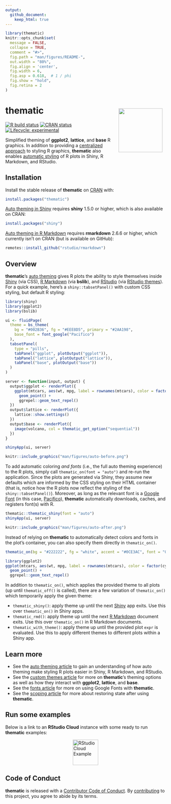 ```yaml
---
output: 
  github_document:
    keep_html: true
---
```


<!-- README.md is generated from README.Rmd. Please edit that file -->

```r
library(thematic)
knitr::opts_chunk$set(
  message = FALSE,
  collapse = TRUE,
  comment = "#>",
  fig.path = "man/figures/README-",
  out.width = "80%",
  fig.align = 'center',
  fig.width = 6,
  fig.asp = 0.618,  # 1 / phi
  fig.show = "hold",
  fig.retina = 2
)
```

# thematic <a href='https://rstudio.github.io/thematic/'><img src='man/figures/logo.png' align="right" height="138.5" style="margin:10px;" /></a>

<!-- badges: start -->
[![R build status](https://github.com/rstudio/thematic/workflows/R-CMD-check/badge.svg)](https://github.com/rstudio/thematic)
[![CRAN status](https://www.r-pkg.org/badges/version/thematic)](https://CRAN.R-project.org/package=thematic)
[![Lifecycle: experimental](https://img.shields.io/badge/lifecycle-experimental-orange.svg)](https://www.tidyverse.org/lifecycle/#experimental)
<!-- badges: end -->

Simplified theming of **ggplot2**, **lattice**, and **base** R graphics. In addition to providing a [centralized approach](https://rstudio.github.io/thematic/articles/custom.html) to styling R graphics, **thematic** also enables [automatic styling](https://rstudio.github.io/thematic/articles/auto.html) of R plots in Shiny, R Markdown, and RStudio.

## Installation

Install the stable release of **thematic** on [CRAN](https://CRAN.R-project.org) with:

``` r
install.packages("thematic")
```

[Auto theming in Shiny](https://rstudio.github.io/thematic/articles/auto.html#shiny) requires **shiny** 1.5.0 or higher, which is also available on CRAN:

```r
install.packages("shiny")
```

[Auto theming in R Markdown](https://rstudio.github.io/thematic/articles/auto.html#rmd) requires **rmarkdown** 2.6.6 or higher, which currently isn't on CRAN (but is available on GitHub):

```r
remotes::install_github("rstudio/rmarkdown")
```

## Overview

**thematic**'s [auto theming](https://rstudio.github.io/thematic/articles/auto.html) gives R plots the ability to style themselves inside [Shiny](https://rstudio.github.io/thematic/articles/auto.html#shiny) (via CSS), [R Markdown](https://rstudio.github.io/thematic/articles/auto.html#rmd) (via **bslib**), and [RStudio](https://rstudio.github.io/thematic/articles/auto.html#rstudio) (via [RStudio themes](https://support.rstudio.com/hc/en-us/articles/115011846747-Using-RStudio-Themes)). For a quick example, here's a `shiny::tabsetPanel()` with custom CSS styling, but default R styling: 


```r
library(shiny)
library(ggplot2)
library(bslib)

ui <- fluidPage(
  theme = bs_theme(
    bg = "#002B36", fg = "#EEE8D5", primary = "#2AA198", 
    base_font = font_google("Pacifico")
  ),
  tabsetPanel(
    type = "pills",
    tabPanel("ggplot", plotOutput("ggplot")),
    tabPanel("lattice", plotOutput("lattice")),
    tabPanel("base", plotOutput("base"))
  )
)

server <- function(input, output) {
  output$ggplot <- renderPlot({
    ggplot(mtcars, aes(wt, mpg, label = rownames(mtcars), color = factor(cyl))) +
      geom_point() +
      ggrepel::geom_text_repel()
  })
  output$lattice <- renderPlot({
    lattice::show.settings()
  })
  output$base <- renderPlot({
    image(volcano, col = thematic_get_option("sequential"))
  })
}

shinyApp(ui, server)
```


```r
knitr::include_graphics("man/figures/auto-before.png")
```

To add automatic coloring _and fonts_ (i.e., the full auto theming experience) to the R plots, simply call `thematic_on(font = "auto")` and re-run the application. Since the plots are generated via Shiny, they assume new defaults which are informed by the CSS styling on their HTML container (that is, notice how the R plots now reflect the styling of the `shiny::tabsetPanel()`). Moreover, as long as the relevant font is a [Google Font](https://fonts.google.com) (in this case, [Pacifico](https://fonts.google.com/specimen/Pacifico)), **thematic** automatically downloads, caches, and registers font(s) with R.

```r
thematic::thematic_shiny(font = "auto")
shinyApp(ui, server)
```

```r
knitr::include_graphics("man/figures/auto-after.png")
```

Instead of relying on **thematic** to automatically detect colors and fonts in the plot's container, you can also specify them directly in `thematic_on()`.

```r
thematic_on(bg = "#222222", fg = "white", accent = "#0CE3AC", font = "Oxanium")

library(ggplot2)
ggplot(mtcars, aes(wt, mpg, label = rownames(mtcars), color = factor(cyl))) +
  geom_point() +
  ggrepel::geom_text_repel()
```

In addition to `thematic_on()`, which applies the provided theme to all plots (up until `thematic_off()` is called), there are a few variation of  `thematic_on()` which temporarily apply the given theme:

* `thematic_shiny()`: apply theme up until the next [Shiny](#shiny) app exits. Use this over `thematic_on()` in Shiny apps.
* `thematic_rmd()`: apply theme up until the next [R Markdown](#rmd) document exits. Use this over `thematic_on()` in R Markdown documents.
* `thematic_with_theme()`: apply theme up until the provided plot `expr` is evaluated. Use this to apply different themes to different plots within a Shiny app.

## Learn more

* See the [auto theming article](https://rstudio.github.io/thematic/articles/auto.html) to gain an understanding of how auto theming make styling R plots easier in Shiny, R Markdown, and RStudio.
* See the [custom themes article](https://rstudio.github.io/thematic/articles/custom.html) for more on **thematic**'s theming options as well as how they interact with **ggplot2**, **lattice**, and **base**.
* See the [fonts article](https://rstudio.github.io/thematic/articles/fonts.html) for more on using Google Fonts with **thematic**.
* See the [scoping article](https://rstudio.github.io/thematic/articles/scope.html) for more about restoring state after using **thematic**.

## Run some examples

Below is a link to an **RStudio Cloud** instance with some ready to run **thematic** examples:

<div>
  <a href="https://rstudio.cloud/project/1208127" target="_blank">
    <img src="man/figures/thematic-test-drive.svg" alt="RStudio Cloud Example" height="80px" style="display: block; margin: 0 auto;">
  </a>
</div>


## Code of Conduct

**thematic** is released with a [Contributor Code of Conduct](https://contributor-covenant.org/version/2/0/CODE_OF_CONDUCT.html). By [contributing](https://github.com/rstudio/thematic/blob/master/CONTRIBUTING.md) to this project, you agree to abide by its terms.
